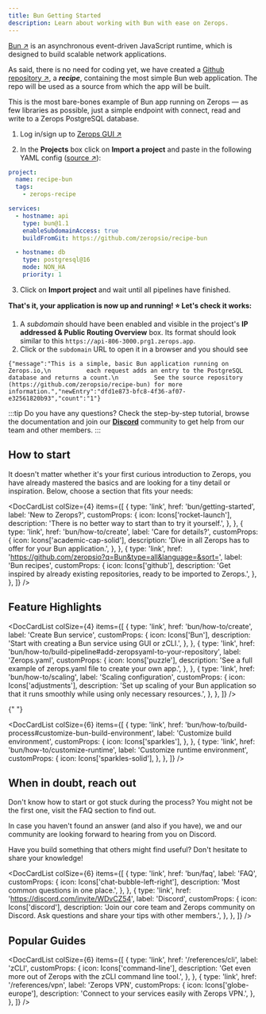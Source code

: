 ```yaml
---
title: Bun Getting Started
description: Learn about working with Bun with ease on Zerops.
---
```




[Bun ↗](https:/bun.org/en) is an asynchronous event-driven JavaScript runtime, which is designed to build scalable network applications.

As said, there is no need for coding yet, we have created a [Github repository ↗](https://github.com/zeropsio/recipe-bun), a **_recipe_**, containing the most simple Bun web application. The repo will be used as a source from which the app will be built.

<CustomCard title="Feel free to deploy the recipe yourself" emoji="🚀">
  This is the most bare-bones example of Bun app running on Zerops — as few libraries as possible,
  just a simple endpoint with connect, read and write to a Zerops PostgreSQL database.

  <DeployButton link="Bun" badgeWidth="200" />
</CustomCard>

1. Log in/sign up to [Zerops GUI ↗](https://app.zerops.io)


2. In the **Projects** box click on **Import a project** and paste in the following YAML config ([source ↗](https://github.com/zeropsio/recipe-bun/blob/main/zerops-project-import.yaml)):

```yaml
project:
  name: recipe-bun
  tags:
    - zerops-recipe

services:
  - hostname: api
    type: bun@1.1
    enableSubdomainAccess: true
    buildFromGit: https://github.com/zeropsio/recipe-bun

  - hostname: db
    type: postgresql@16
    mode: NON_HA
    priority: 1
```

3. Click on **Import project** and wait until all pipelines have finished.

**That's it, your application is now up and running! :star: Let's check it works:**

1. A _subdomain_ should have been enabled and visible in the project's **IP addressed & Public Routing Overview** box. Its format should look similar to this `https://api-806-3000.prg1.zerops.app`.
2. Click or the `subdomain` URL to open it in a browser and you should see

```
{"message":"This is a simple, basic Bun application running on Zerops.io,\n          each request adds an entry to the PostgreSQL database and returns a count.\n          See the source repository (https://github.com/zeropsio/recipe-bun) for more information.","newEntry":"dfd1e873-bfc8-4f36-af07-e32561820b93","count":"1"}
```

:::tip
Do you have any questions? Check the step-by-step tutorial, browse the documentation and join our **[Discord](https://discord.com/invite/WDvCZ54)** community to get help from our team and other members.
:::


## How to start

It doesn't matter whether it's your first curious introduction to Zerops, you have already mastered the basics and are looking for a tiny detail or inspiration. Below, choose a section that fits your needs:

<DocCardList
  colSize={4}
  items={[
    {
      type: 'link',
      href: 'bun/getting-started',
      label: 'New to Zerops?',
      customProps: {
        icon: Icons['rocket-launch'],
        description: 'There is no better way to start than to try it yourself.',
      },
    },
    {
      type: 'link',
      href: 'bun/how-to/create',
      label: 'Care for details?',
      customProps: {
        icon: Icons['academic-cap-solid'],
        description:
          'Dive in all Zerops has to offer for your Bun application.',
      },
    },
    {
      type: 'link',
      href: 'https://github.com/zeropsio?q=Bun&type=all&language=&sort=',
      label: 'Bun recipes',
      customProps: {
        icon: Icons['github'],
        description:
          'Get inspired by already existing repositories, ready to be imported to Zerops.',
      },
    },
  ]}
/>

## Feature Highlights

<DocCardList
  colSize={4}
  items={[
    {
      type: 'link',
      href: 'bun/how-to/create',
      label: 'Create Bun service',
      customProps: {
        icon: Icons['Bun'],
        description: 'Start with creating a Bun service using GUI or zCLI.',
      },
    },
    {
      type: 'link',
      href: 'bun/how-to/build-pipeline#add-zeropsyaml-to-your-repository',
      label: 'Zerops.yaml',
      customProps: {
        icon: Icons['puzzle'],
        description:
          'See a full example of zerops.yaml file to create your own app.',
      },
    },
    {
      type: 'link',
      href: 'bun/how-to/scaling',
      label: 'Scaling configuration',
      customProps: {
        icon: Icons['adjustments'],
        description:
          'Set up scaling of your Bun application so that it runs smoothly while using only necessary resources.',
      },
    },
  ]}
/>

{" "}

<DocCardList
  colSize={6}
  items={[
    {
      type: 'link',
      href: 'bun/how-to/build-process#customize-bun-build-environment',
      label: 'Customize build environment',
      customProps: {
        icon: Icons['sparkles'],
      },
    },
    {
      type: 'link',
      href: 'bun/how-to/customize-runtime',
      label: 'Customize runtime environment',
      customProps: {
        icon: Icons['sparkles-solid'],
      },
    },
  ]}
/>

## When in doubt, reach out

Don't know how to start or got stuck during the process? You might not be the first one, visit the FAQ section to find out.

In case you haven't found an answer (and also if you have), we and our community are looking forward to hearing from you on Discord.

Have you build something that others might find useful? Don't hesitate to share your knowledge!

<DocCardList
  colSize={6}
  items={[
    {
      type: 'link',
      href: 'bun/faq',
      label: 'FAQ',
      customProps: {
        icon: Icons['chat-bubble-left-right'],
        description: 'Most common questions in one place.',
      },
    },
    {
      type: 'link',
      href: 'https://discord.com/invite/WDvCZ54',
      label: 'Discord',
      customProps: {
        icon: Icons['discord'],
        description:
          'Join our core team and Zerops community on Discord. Ask questions and share your tips with other members.',
      },
    },
  ]}
/>

## Popular Guides

<DocCardList
  colSize={6}
  items={[
    {
      type: 'link',
      href: '/references/cli',
      label: 'zCLI',
      customProps: {
        icon: Icons['command-line'],
        description:
          'Get even more out of Zerops with the zCLI command line tool.',
      },
    },
    {
      type: 'link',
      href: '/references/vpn',
      label: 'Zerops VPN',
      customProps: {
        icon: Icons['globe-europe'],
        description: 'Connect to your services easily with Zerops VPN.',
      },
    },
  ]}
/>

